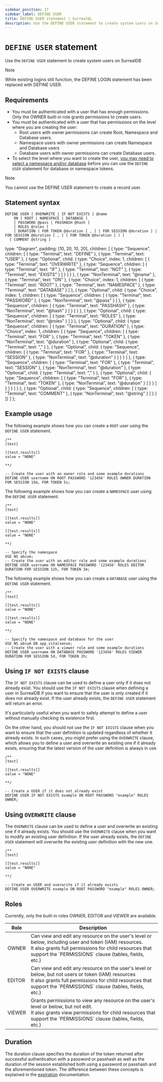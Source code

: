 ```yaml
---
sidebar_position: 17
sidebar_label: DEFINE USER
title: DEFINE USER statement | SurrealQL
description: Use the DEFINE USER statement to create system users on SurrealDB.
---
```



# `DEFINE USER` statement

Use the `DEFINE USER` statement to create system users on SurrealDB


> [!NOTE]
> While existing logins still function, the DEFINE LOGIN statement has been replaced with DEFINE USER.

## Requirements

- You must be authenticated with a user that has enough permissions. Only the OWNER built-in role grants permissions to create users.
- You must be authenticated with a user that has permissions on the level where you are creating the user:
    - Root users with owner permissions can create Root, Namespace and Database users.
    - Namespace users with owner permissions can create Namespace and Database users
    - Database users with owner permissions can create Database users.
- To select the level where you want to create the user, [you may need to select a namespace and/or database](/docs/surrealql/statements/use) before you can use the `DEFINE USER` statement for database or namespace tokens.


> [!NOTE]
> You cannot use the DEFINE USER statement to create a record user.

## Statement syntax

<Tabs syncKey="define-user-statement">
  <TabItem label="SurrealQL Syntax">

```syntax title="SurrealQL Syntax"
DEFINE USER [ OVERWRITE | IF NOT EXISTS ] @name
	ON [ ROOT | NAMESPACE | DATABASE ]
	[ PASSWORD @pass | PASSHASH @hash ]
	[ ROLES @roles ]
	[ DURATION ( FOR TOKEN @duration [ , ] [ FOR SESSION @duration ] | FOR SESSION @duration [ , ] [ FOR TOKEN @duration ] ) ]
  [ COMMENT @string ]
```

  </TabItem>
  <TabItem label="Railroad Diagram">

  type: "Diagram",
  padding: [10, 20, 10, 20],
  children: [
    { type: "Sequence", children: [
      { type: "Terminal", text: "DEFINE" },
      { type: "Terminal", text: "USER" },
      { type: "Optional", child: { type: "Choice", index: 1, children: [ { type: "Terminal", text: "OVERWRITE" }, { type: "Sequence", children: [ { type: "Terminal", text: "IF" }, { type: "Terminal", text: "NOT" }, { type: "Terminal", text: "EXISTS" } ] } ] } },
      { type: "NonTerminal", text: "@name" },
      { type: "Terminal", text: "ON" },
      { type: "Choice", index: 1, children: [ { type: "Terminal", text: "ROOT" }, { type: "Terminal", text: "NAMESPACE" }, { type: "Terminal", text: "DATABASE" } ] },
      { type: "Optional", child: { type: "Choice", index: 1, children: [ { type: "Sequence", children: [ { type: "Terminal", text: "PASSWORD" }, { type: "NonTerminal", text: "@pass" } ] }, { type: "Sequence", children: [ { type: "Terminal", text: "PASSHASH" }, { type: "NonTerminal", text: "@hash" } ] } ] } },
      { type: "Optional", child: { type: "Sequence", children: [ { type: "Terminal", text: "ROLES" }, { type: "NonTerminal", text: "@roles" } ] } },
      { type: "Optional", child: { type: "Sequence", children: [
        { type: "Terminal", text: "DURATION" },
        { type: "Choice", index: 1, children: [
          { type: "Sequence", children: [ { type: "Terminal", text: "FOR" }, { type: "Terminal", text: "TOKEN" }, { type: "NonTerminal", text: "@duration" }, { type: "Optional", child: { type: "Terminal", text: "," } }, { type: "Optional", child: { type: "Sequence", children: [ { type: "Terminal", text: "FOR" }, { type: "Terminal", text: "SESSION" }, { type: "NonTerminal", text: "@duration" } ] } } ] },
          { type: "Sequence", children: [ { type: "Terminal", text: "FOR" }, { type: "Terminal", text: "SESSION" }, { type: "NonTerminal", text: "@duration" }, { type: "Optional", child: { type: "Terminal", text: "," } }, { type: "Optional", child: { type: "Sequence", children: [ { type: "Terminal", text: "FOR" }, { type: "Terminal", text: "TOKEN" }, { type: "NonTerminal", text: "@duration" } ] } } ] }
        ] }
      ] } },
      { type: "Optional", child: { type: "Sequence", children: [ { type: "Terminal", text: "COMMENT" }, { type: "NonTerminal", text: "@string" } ] } }
    ]}
  ]
};

<RailroadDiagram ast={defineUserAst} className="my-6" />

  </TabItem>
</Tabs>

## Example usage
The following example shows how you can create a `ROOT` user using the `DEFINE USER` statement.

```surql
/**
[test]

[[test.results]]
value = "NONE"

**/

-- Create the user with an owner role and some example durations
DEFINE USER username ON ROOT PASSWORD '123456' ROLES OWNER DURATION FOR SESSION 15m, FOR TOKEN 5s;

```
The following example shows how you can create a `NAMESPACE` user using the `DEFINE USER` statement.

```surql
/**
[test]

[[test.results]]
value = "NONE"

[[test.results]]
value = "NONE"

**/

-- Specify the namespace
USE NS abcum;
-- Create the user with an editor role and some example durations
DEFINE USER username ON NAMESPACE PASSWORD '123456' ROLES EDITOR DURATION FOR SESSION 12h, FOR TOKEN 1m;
```

The following example shows how you can create a `DATABASE` user using the `DEFINE USER` statement.
```surql
/**
[test]

[[test.results]]
value = "NONE"

[[test.results]]
value = "NONE"

**/

-- Specify the namespace and database for the user
USE NS abcum DB app_vitalsense;
-- Create the user with a viewer role and some example durations
DEFINE USER username ON DATABASE PASSWORD '123456' ROLES VIEWER DURATION FOR SESSION 5d, FOR TOKEN 2h;
```

## Using `IF NOT EXISTS` clause

<Since v="v1.3.0" />

The `IF NOT EXISTS` clause can be used to define a user only if it does not already exist. You should use the `IF NOT EXISTS` clause when defining a user in SurrealDB if you want to ensure that the user is only created if it does not already exist. If the user already exists, the `DEFINE USER` statement will return an error.

It's particularly useful when you want to safely attempt to define a user without manually checking its existence first.

On the other hand, you should not use the `IF NOT EXISTS` clause when you want to ensure that the user definition is updated regardless of whether it already exists. In such cases, you might prefer using the `OVERWRITE` clause, which allows you to define a user and overwrite an existing one if it already exists, ensuring that the latest version of the user definition is always in use

```surql
/**
[test]

[[test.results]]
value = "NONE"

**/

-- Create a USER if it does not already exist
DEFINE USER IF NOT EXISTS example ON ROOT PASSWORD "example" ROLES OWNER;
```

## Using `OVERWRITE` clause

<Since v="v2.0.0" />

The `OVERWRITE` clause can be used to define a user and overwrite an existing one if it already exists. You should use the `OVERWRITE` clause when you want to modify an existing user definition. If the user already exists, the `DEFINE USER` statement will overwrite the existing user definition with the new one.

```surql
/**
[test]

[[test.results]]
value = "NONE"

**/

-- Create an USER and overwrite if it already exists
DEFINE USER OVERWRITE example ON ROOT PASSWORD "example" ROLES OWNER;
```

## Roles
Currently, only the built-in roles OWNER, EDITOR and VIEWER are available.

<table>
<thead>
  <tr>
    <th>Role</th>
    <th>Description</th>
  </tr>
</thead>
<tbody>
  <tr>
    <td>OWNER</td>
    <td>Can view and edit any resource on the user's level or below, including user and token (IAM) resources.<br/>It also grants full permissions for child resources that support the `PERMISSIONS` clause (tables, fields, etc.)</td>
  </tr>
  <tr>
    <td>EDITOR</td>
    <td>Can view and edit any resource on the user's level or below, but not users or token (IAM) resources<br/>It also grants full permissions for child resources that support the `PERMISSIONS` clause (tables, fields, etc.)</td>
  </tr>
  <tr>
    <td>VIEWER</td>
    <td>Grants permissions to view any resource on the user's level or below, but not edit.<br/>It also grants view permissions for child resources that support the `PERMISSIONS` clause (tables, fields, etc.)</td>
  </tr>
</tbody>
</table>

## Duration
<Since v="v2.0.0" />

The duration clause specifies the duration of the token returned after successful authentication with a password or passhash as well as the duration of the session established both using a password or passhash and the aforementioned token. The difference between these concepts is explained in the [expiration](/docs/surrealdb/security/authentication#expiration) documentation.
